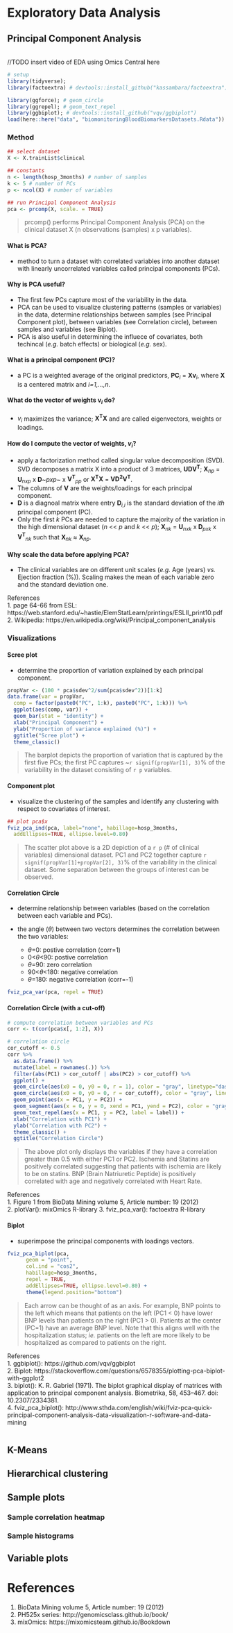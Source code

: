 # Exploratory Data Analysis {#eda}

## Principal Component Analysis

<iframe width="560" height="2" src="" frameborder="0" allowfullscreen></iframe>

//TODO insert video of EDA using Omics Central here

```r
# setup
library(tidyverse);
library(factoextra) # devtools::install_github("kassambara/factoextra")

library(ggforce); # geom_circle
library(ggrepel); # geom_text_repel
library(ggbiplot); # devtools::install_github("vqv/ggbiplot")
load(here::here("data", "biomonitoringBloodBiomarkersDatasets.Rdata"))

```

### Method

```r
## select dataset
X <- X.trainList$clinical

## constants
n <- length(hosp_3months) # number of samples
k <- 5 # number of PCs
p <- ncol(X) # number of variables

## run Principal Component Analysis
pca <- prcomp(X, scale. = TRUE)
```

> prcomp() performs Principal Component Analysis (PCA) on the clinical dataset X (n observations (samples) x p variables). 

#### What is PCA?

* method to turn a dataset with correlated variables into another dataset with linearly uncorrelated variables called principal components (PCs).

#### Why is PCA useful?

* The first few PCs capture most of the variability in the data. 
* PCA can be used to visualize clustering patterns (samples or variables) in the data, determine relationships between samples (see Principal Component plot), between variables (see Correlation circle), between samples and variables (see Biplot). 
* PCA is also useful in determining the influece of covariates, both techincal (*e.g.* batch effects) or biological (*e.g.* sex).

#### What is a principal component (PC)?

* a PC is a weighted average of the original predictors, **PC**~*i*~ = **X****v**~*i*~, where **X** is a centered matrix and *i=1,...,n*.

#### What do the vector of weights **v**~*i*~ do?

* *v~i~* maximizes the variance; **X^T^X** and are called eigenvectors, weights or loadings.

#### How do I compute the vector of weights, *v~i~*?

* apply a factorization method called singular value decomposition (SVD). SVD decomposes a matrix X into a product of 3 matrices, **UDV^T^**; **X**~*np*~ = **U**~*nxp*~ x **D**~*pxp~* x **V^T^**~*pp*~ or **X^T^X** = **VD^2^V^T^**. 
* The columns of **V** are the weights/loadings for each principal component. 
* **D** is a diagnoal matrix where entry **D**~*i,i*~ is the standard deviation of the *ith* principal component (PC). 
* Only the first *k* PCs are needed to capture the majority of the variation in the high dimensional dataset (*n* << *p* and *k* << *p*); **X**~*nk*~ =  **U**~*nxk*~ x **D**~*pxk*~ x **V^T^**~*nk*~ such that **X**~*nk*~ $\approx$ **X**~*np*~.

#### Why scale the data before applying PCA?

* The clinical variables are on different unit scales (*e.g.* Age (years) *vs.* Ejection fraction (%)). Scaling makes the mean of each variable zero and the standard deviation one. 

References  
1. page 64-66 from ESL: https://web.stanford.edu/~hastie/ElemStatLearn/printings/ESLII_print10.pdf  
2. Wikipedia: https://en.wikipedia.org/wiki/Principal_component_analysis

### Visualizations

#### Scree plot

* determine the proportion of variation explained by each principal component.

```r
propVar <- (100 * pca$sdev^2/sum(pca$sdev^2))[1:k]
data.frame(var = propVar,
  comp = factor(paste0("PC", 1:k), paste0("PC", 1:k))) %>% 
  ggplot(aes(comp, var)) +
  geom_bar(stat = "identity") +
  xlab("Principal Component") +
  ylab("Proportion of variance explained (%)") +
  ggtitle("Scree plot") +
  theme_classic()
```

> The barplot depicts the proportion of variation that is captured by the first five PCs; the first PC captures ~`r signif(propVar[1], 3)`% of the variability in the dataset consisting of `r p` variables.

#### Component plot

* visualize the clustering of the samples and identify any clustering with respect to covariates of interest.

```r
## plot pca$x
fviz_pca_ind(pca, label="none", habillage=hosp_3months,
  addEllipses=TRUE, ellipse.level=0.80)
```

> The scatter plot above is a 2D depiction of a `r p` (# of clinical variables) dimensional dataset. PC1 and PC2 together capture `r signif(propVar[1]+propVar[2], 3)`% of the variability in the clinical dataset. Some separation between the groups of interest can be observed.

#### Correlation Circle

* determine relationship between variables (based on the correlation between each variable and PCs).

* the angle ($\theta$) between two vectors determines the correlation between the two variables:  
  * $\theta$=0: postive correlation (corr=1)  
  * 0<$\theta$<90: postive correlation  
  * $\theta$=90: zero correlation  
  * 90<$\theta$<180: negative correlation  
  * $\theta$=180: negative correlation (corr=-1)  

```r
fviz_pca_var(pca, repel = TRUE)
```

#### Correlation Circle (with a cut-off)

```r
# compute correlation between variables and PCs
corr <- t(cor(pca$x[, 1:2], X))

# correlation circle
cor_cutoff <- 0.5
corr %>% 
  as.data.frame() %>% 
  mutate(label = rownames(.)) %>% 
  filter(abs(PC1) > cor_cutoff | abs(PC2) > cor_cutoff) %>% 
  ggplot() +
  geom_circle(aes(x0 = 0, y0 = 0, r = 1), color = "gray", linetype="dashed") + 
  geom_circle(aes(x0 = 0, y0 = 0, r = cor_cutoff), color = "gray", linetype="dashed") + 
  geom_point(aes(x = PC1, y = PC2)) +
  geom_segment(aes(x = 0, y = 0, xend = PC1, yend = PC2), color = "gray", arrow = arrow(length = unit(0.03, "npc"))) + 
  geom_text_repel(aes(x = PC1, y = PC2, label = label)) + 
  xlab("Correlation with PC1") +
  ylab("Correlation with PC2") +
  theme_classic() +
  ggtitle("Correlation Circle")
```


> The above plot only displays the variables if they have a correlation greater than 0.5 with either PC1 or PC2. Ischemia and Statins are positively correlated suggesting that patients with ischemia are likely to be on statins. BNP (Brain Natriuretic Peptide) is positively correlated with age and negatively correlated with Heart Rate.

References  
1. Figure 1 from BioData Mining volume 5, Article number: 19 (2012)  
2. plotVar(): mixOmics R-library
3. fviz_pca_var(): factoextra R-library

#### Biplot

* superimpose the principal components with loadings vectors.

```r
fviz_pca_biplot(pca,
      geom = "point",
      col.ind = "cos2",
      habillage=hosp_3months,
      repel = TRUE,    
      addEllipses=TRUE, ellipse.level=0.80) +
      theme(legend.position="bottom")
```

> Each arrow can be thought of as an axis. For example, BNP points to the left which means that patients on the left (PC1 < 0) have lower BNP levels than patients on the right (PC1 > 0). Patients at the center (PC=1) have an average BNP level. Note that this aligns well with the hospitalization status; *ie.* patients on the left are more likely to be hospitalized as compared to patients on the right.

References  
1. ggbiplot(): https://github.com/vqv/ggbiplot  
2. Biplot: https://stackoverflow.com/questions/6578355/plotting-pca-biplot-with-ggplot2  
3. biplot(): K. R. Gabriel (1971). The biplot graphical display of matrices with application to principal component analysis. Biometrika, 58, 453–467. doi: 10.2307/2334381.  
4. fviz_pca_biplot(): http://www.sthda.com/english/wiki/fviz-pca-quick-principal-component-analysis-data-visualization-r-software-and-data-mining

```r

```


## K-Means

## Hierarchical clustering

## Sample plots
### Sample correlation heatmap
### Sample histograms

## Variable plots

# References
1. BioData Mining volume 5, Article number: 19 (2012)  
2. PH525x series: http://genomicsclass.github.io/book/
3. mixOmics: https://mixomicsteam.github.io/Bookdown

